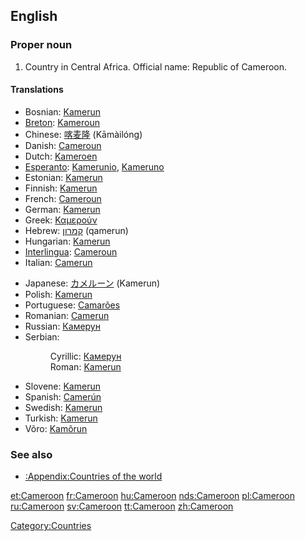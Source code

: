 ==English==
{{wikipedia}}
===Proper noun===
{{en-proper noun}}

# Country in Central Africa. Official name: Republic of Cameroon.

====Translations====
{{top}}
*Bosnian: [[Kamerun]] {{m}}
*[[Breton]]: [[Kameroun]]
*Chinese: [[喀麦隆]] (Kāmàilóng)
*Danish: [[Cameroun]]
*Dutch: [[Kameroen]]
*[[Esperanto]]: [[Kamerunio]], [[Kameruno]]
*Estonian: [[Kamerun]]
*Finnish: [[Kamerun]]
*French: [[Cameroun]] {{m}}
*German: [[Kamerun]]
*Greek: [[Καμερούν]]
*Hebrew: [[קמרון]] (qamerun)
*Hungarian: [[Kamerun]]
*[[Interlingua]]: [[Cameroun]]
*Italian: [[Camerun]]
{{mid}}
*Japanese: [[カメルーン]] (Kamerun)
*Polish: [[Kamerun]]
*Portuguese: [[Camarões]]
*Romanian: [[Camerun]] {{n}}
*Russian: [[Камерун]]
*Serbian:
*:Cyrillic: [[Камерун]] {{m}}
*:Roman: [[Kamerun]] {{m}}
*Slovene: [[Kamerun]] {{m}}
*Spanish: [[Camerún]]
*Swedish: [[Kamerun]]
*Turkish: [[Kamerun]]
*Võro: [[Kamõrun]]
{{bottom}}

===See also===
*[[:Appendix:Countries of the world]]

[[Category:Countries]]

[[et:Cameroon]]
[[fr:Cameroon]]
[[hu:Cameroon]]
[[nds:Cameroon]]
[[pl:Cameroon]]
[[ru:Cameroon]]
[[sv:Cameroon]]
[[tt:Cameroon]]
[[zh:Cameroon]]